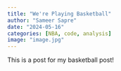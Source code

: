 ```yaml
---
title: "We're Playing Basketball"
author: "Sameer Sapre"
date: "2024-05-16"
categories: [NBA, code, analysis]
image: "image.jpg"
---
```


This is a post for my basketball post!